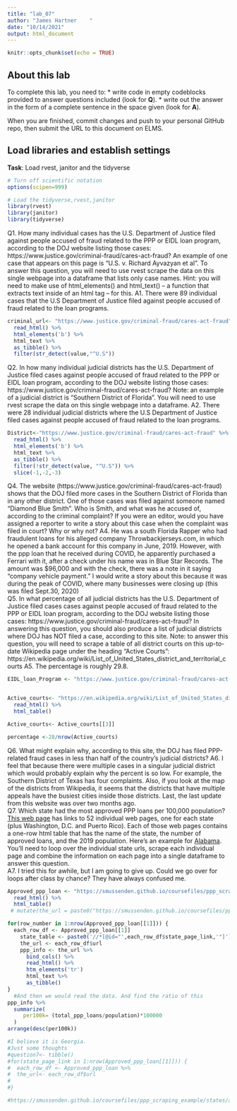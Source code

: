 ```yaml
---
title: "lab_07"
author: "James Hartner    "
date: "10/14/2021"
output: html_document
---
```


```r
knitr::opts_chunk$set(echo = TRUE)
```

## About this lab

To complete this lab, you need to:
* write code in empty codeblocks provided to answer questions included (look for **Q**).
* write out the answer in the form of a complete sentence in the space given (look for **A**).

When you are finished, commit changes and push to your personal GitHub repo, then submit the URL to this document on ELMS.

## Load libraries and establish settings
**Task**: Load rvest, janitor and the tidyverse
```r
# Turn off scientific notation
options(scipen=999)

# Load the tidyverse,rvest,janitor
library(rvest)
library(janitor)
library(tidyverse)
```


Q1. How many individual cases has the U.S. Department of Justice filed against people accused of fraud related to the PPP or EIDL loan program, according to the DOJ website listing those cases: https://www.justice.gov/criminal-fraud/cares-act-fraud?  An example of one case that appears on this page is "U.S. v. Richard Ayvazyan et al". To answer this question, you will need to use rvest scrape the data on this single webpage into a dataframe that lists only case names. Hint: you will need to make use of html_elements() and html_text() -- a function that extracts text inside of an html tag -- for this.
A1.
There were 89 individual cases that the U.S Department of Justice filed against people accused of fraud related to the loan programs. 
```r
criminal_url<- "https://www.justice.gov/criminal-fraud/cares-act-fraud" %>%
  read_html() %>%
  html_elements('b') %>%
  html_text %>%
  as_tibble() %>%
  filter(str_detect(value,"^U.S"))
```

Q2. In how many individual judicial districts has the U.S. Department of Justice filed cases against people accused of fraud related to the PPP or EIDL loan program, according to the DOJ website listing those cases: https://www.justice.gov/criminal-fraud/cares-act-fraud?  Note: an example of a judicial district is "Southern District of Florida". You will need to use rvest scrape the data on this single webpage into a dataframe.
A2.
There were 28 individual judicial districts where the U.S Department of Justice filed cases against people accused of fraud related to the loan programs. 
```r
District<-"https://www.justice.gov/criminal-fraud/cares-act-fraud" %>%
  read_html() %>%
  html_elements('b') %>%
  html_text %>%
  as_tibble() %>%
  filter(!str_detect(value, "^U.S")) %>%
  slice(-1,-2,-3)
```

Q4. The website (https://www.justice.gov/criminal-fraud/cares-act-fraud) shows that the DOJ filed more cases in the Southern District of Florida than in any other district. One of those cases was filed against someone named "Diamond Blue Smith". Who is Smith, and what was he accused of, according to the criminal complaint? If you were an editor, would you have assigned a reporter to write a story about this case when the complaint was filed in court? Why or why not?
A4.
He was a south Florida Rapper who had fraudulent loans for his alleged company Throwbackjerseys.com, in which he opened a bank account for this company in June, 2019. However, with the ppp loan that he received during COVID, he apparently purchased a Ferrari with it, after a check under his name was in Blue Star Records. The amount was $96,000 and with the check, there was a note in it saying "company vehicle payment." I would write a story about this because it was during the peak of COVID, where many businesses were closing up (this was filed Sept.30, 2020)   
Q5. In what percentage of all judicial districts has the U.S. Department of Justice filed cases cases against people accused of fraud related to the PPP or EIDL loan program, according to the DOJ website listing those cases: https://www.justice.gov/criminal-fraud/cares-act-fraud? In answering this question, you should also produce a list of judicial districts where DOJ has NOT filed a case, according to this site.  Note: to answer this question, you will need to scrape a table of all district courts on this up-to-date Wikipedia page under the heading "Active Courts": 
https://en.wikipedia.org/wiki/List_of_United_States_district_and_territorial_courts
A5.
The percentage is roughly 29.8.
```r
EIDL_loan_Program <- "https://www.justice.gov/criminal-fraud/cares-act-fraud" 


Active_courts<- "https://en.wikipedia.org/wiki/List_of_United_States_district_and_territorial_courts" %>%
  read_html() %>%
  html_table()

Active_courts<- Active_courts[[3]] 

percentage <-28/nrow(Active_courts)


```
Q6. What might explain why, according to this site, the DOJ has filed PPP-related fraud cases in less than half of the country's judicial districts?
A6.
I feel that because there were multiple cases in a singular judicial district which would probably explain why the percent is so low. For example, the Southern District of Texas has four complaints. Also, if you look at the map of the districts from Wikipedia, it seems that the districts that have multiple appeals have the busiest cities inside those districts. Last, the last update from this website was over two months ago.  
Q7. Which state had the most approved PPP loans per 100,000 population? [This web page](https://smussenden.github.io/coursefiles/ppp_scraping_example/index.html) has links to 52 individual web pages, one for each state (plus Washington, D.C. and Puerto Rico). Each of those web pages contains a one-row html table that has the name of the state, the number of approved loans, and the 2019 population. Here's an example for [Alabama](https://smussenden.github.io/coursefiles/ppp_scraping_example/states/alabama.html). You'll need to loop over the individual state urls, scrape each individual page and combine the information on each page into a single dataframe to answer this question.  
A7.
I tried this for awhile, but I am going to give up. Could we go over for loops after class by chance? They have always confused me. 

```r
Approved_ppp_loan <- "https://smussenden.github.io/coursefiles/ppp_scraping_example/index.html" %>%
  read_html() %>%
  html_table() 
 # mutate(the_url = paste0("https://smussenden.github.io/coursefiles/ppp_scraping_example/index.html",url,".html")) 

for(row_number in 1:nrow(Approved_ppp_loan[[1]])) {
  each_row_df <- Approved_ppp_loan[[1]]
    state_table <- paste0('//*[@id="',each_row_df$state_page_link,'"]')
    the_url <- each_row_df$url
    ppp_info <- the_url %>%
      bind_cols() %>%
      read_html() %>%
      htm_elements('tr')
      html_text %>%
      as_tibble() 
}
  #And then we would read the data. And find the ratio of this
ppp_info %>%
  summarize(
     per100k= (total_ppp_loans/population)*100000
  )
arrange(desc(per100k))

#I believe it is Georgia.
#Just some thoughts
#question7<- tibble()  
#for(state_page_link in 1:nrow(Approved_ppp_loan[[1]])) {
#  each_row_df <- Approved_ppp_loan %>%
#  the_url<- each_row_df$url 
#   
#}

#https://smussenden.github.io/coursefiles/ppp_scraping_example/states/alabama.html

```
